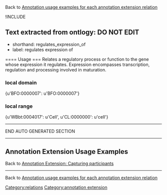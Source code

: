 Back to [http://wiki.geneontology.org/index.php/Annotation_usage_examples_for_each_annotation_extension_relation  Annotation usage examples for each annotation extension relation]

!INCLUDE

== Text extracted from ontlogy: DO NOT EDIT ==
* shorthand: regulates_expression_of
* label: regulates expression of
==== Usage ===
Relates a regulatory process or function to the gene whose expression it regulates.  Expression encompasses transcription, regulation and processing involved in maturation.
=== local domain ===
{u'BFO:0000007': u'BFO:0000007'}
=== local range ===
{u'WBbt:0004017': u'Cell', u'CL:0000000': u'cell'}

-----
END AUTO GENERATED SECTION
-----


==Annotation Extension Usage Examples==

Back to [http://wiki.geneontology.org/index.php/Annotation_Extension:_Capturing_participants Annotation Extension: Capturing participants]


----

Back to [http://wiki.geneontology.org/index.php/Annotation_usage_examples_for_each_annotation_extension_relation  Annotation usage examples for each annotation extension relation]

[[Category:relations]]
[[Category:annotation extension]]